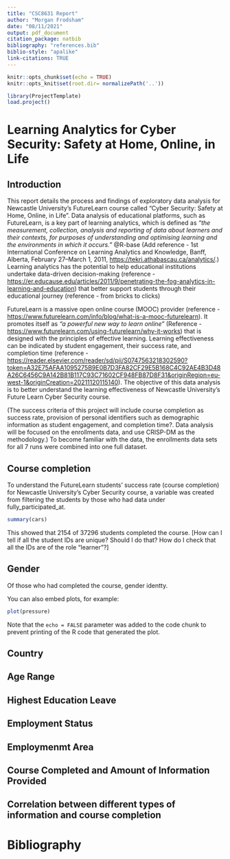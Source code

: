```yaml
---
title: "CSC8631 Report"
author: "Morgan Frodsham"
date: "08/11/2021"
output: pdf_document
citation_package: natbib
bibliography: "references.bib"
biblio-style: "apalike"
link-citations: TRUE
---
```


```r
knitr::opts_chunk$set(echo = TRUE)
knitr::opts_knit$set(root.dir= normalizePath('..'))
```

```r
library(ProjectTemplate)
load.project()
```

# Learning Analytics for Cyber Security: Safety at Home, Online, in Life

## Introduction

This report details the process and findings of exploratory data analysis for Newcastle University's FutureLearn course called "Cyber Security: Safety at Home, Online, in Life". Data analysis of educational platforms, such as FutureLearn, is a key part of learning analytics, which is defined as *"the measurement, collection, analysis and reporting of data about learners and their contexts, for purposes of understanding and optimising learning and the environments in which it occurs."* @R-base (Add reference - 1st International Conference on Learning Analytics and Knowledge, Banff, Alberta, February 27--March 1, 2011, <https://tekri.athabascau.ca/analytics/>.) Learning analytics has the potential to help educational institutions undertake data-driven decision-making (reference - <https://er.educause.edu/articles/2011/9/penetrating-the-fog-analytics-in-learning-and-education>) that better support students through their educational journey (reference - from bricks to clicks)

FutureLearn is a massive open online course (MOOC) provider (reference - <https://www.futurelearn.com/info/blog/what-is-a-mooc-futurelearn>). It promotes itself as *"a powerful new way to learn online"* (Reference - <https://www.futurelearn.com/using-futurelearn/why-it-works>) that is designed with the principles of effective learning. Learning effectiveness can be indicated by student engagement, their success rate, and completion time (reference - <https://reader.elsevier.com/reader/sd/pii/S0747563218302590?token=A32E75AFAA1095275B9E0B7D3FA82CF29E5B168C4C92AE4B3D48A26C6456C9A142B81B117C93C71602CF948FB87D8F31&originRegion=eu-west-1&originCreation=20211120115140>). The objective of this data analysis is to better understand the learning effectiveness of Newcastle University's Future Learn Cyber Security course.

(The success criteria of this project will include course completion as success rate, provision of personal identifiers such as demographic information as student engagement, and completion time?. Data analysis will be focused on the enrollments data, and use CRISP-DM as the methodology.) To become familiar with the data, the enrollments data sets for all 7 runs were combined into one full dataset.

## Course completion

To understand the FutureLearn students' success rate (course completion) for Newcastle University's Cyber Security course, a variable was created from filtering the students by those who had data under fully_participated_at.

```r
summary(cars)
```

This showed that 2154 of 37296 students completed the course. \[How can I tell if all the student IDs are unique? Should I do that? How do I check that all the IDs are of the role "learner"?\]

## Gender

Of those who had completed the course, gender identty.

You can also embed plots, for example:

```r
plot(pressure)
```

Note that the `echo = FALSE` parameter was added to the code chunk to prevent printing of the R code that generated the plot.

## Country

## Age Range

## Highest Education Leave

## Employment Status

## Employmenmt Area

## Course Completed and Amount of Information Provided

## Correlation between different types of information and course completion

\newpage
# Bibliography
